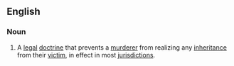 ==English==

===Noun===
{{en-noun}}
# {{lb|en|legal}} A [[legal]] [[doctrine]] that prevents a [[murderer]] from realizing any [[inheritance]] from their [[victim]], in effect in most [[jurisdiction]]s.